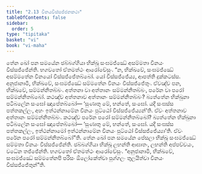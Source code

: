 ```yaml
---
title: "2.13 විනයවිස්සජ්ජනකථා"
tableOfContents: false
sidebar:
  order: 5
type: "tipitaka"
basket: "vi"
book: "vi-maha"
---
```



<DynamicBreadcrumb />

<Division number="152" book="vi-maha">

<Paragraph number="634" book="vi-maha">
තේන ඛෝ පන සමයේන ඡබ්බග්ගියා භික්ඛූ සංඝමජ්ඣේ අසම්මතා විනයං විස්සජ්ජේන්ති. භගවතෝ ඒතමත්ථං ආරෝචේසුං. “න, භික්ඛවේ, සංඝමජ්ඣේ අසම්මතේන විනයෝ විස්සජ්ජේතබ්බෝ. යෝ විස්සජ්ජේය්‍ය, ආපත්ති දුක්කටස්ස. අනුජානාමි, භික්ඛවේ, සංඝමජ්ඣේ සම්මතේන විනයං විස්සජ්ජේතුං. ඒවඤ්ච පන, භික්ඛවේ, සම්මන්නිතබ්බං. අත්තනා වා අත්තානං සම්මන්නිතබ්බං, පරේන වා පරෝ සම්මන්නිතබ්බෝ. කථඤ්ච අත්තනාව අත්තානං සම්මන්නිතබ්බං? බ්‍යත්තේන භික්ඛුනා පටිබලේන සංඝෝ ඤාපේතබ්බෝ—
</Paragraph>

<Paragraph number="635" book="vi-maha">
‘සුණාතු මේ, භන්තේ, සංඝෝ. යදි සංඝස්ස පත්තකල්ලං, අහං ඉත්ථන්නාමේන විනයං පුට්ඨෝ විස්සජ්ජේය්‍යන්’ති. ඒවං අත්තනාව අත්තානං සම්මන්නිතබ්බං.
</Paragraph>

<Paragraph number="636" book="vi-maha">
කථඤ්ච පරේන පරෝ සම්මන්නිතබ්බෝ? බ්‍යත්තේන භික්ඛුනා පටිබලේන සංඝෝ ඤාපේතබ්බෝ—
</Paragraph>

<Paragraph number="637" book="vi-maha">
‘සුණාතු මේ, භන්තේ, සංඝෝ. යදි සංඝස්ස පත්තකල්ලං, ඉත්ථන්නාමෝ ඉත්ථන්නාමේන විනයං පුට්ඨෝ විස්සජ්ජේය්‍යා’ති. ඒවං පරේන පරෝ සම්මන්නිතබ්බෝ”ති.
</Paragraph>

<Paragraph number="638" book="vi-maha">
තේන ඛෝ පන සමයේන පේසලා භික්ඛූ සංඝමජ්ඣේ සම්මතා විනයං විස්සජ්ජේන්ති. ඡබ්බග්ගියා භික්ඛූ ලභන්ති ආඝාතං, ලභන්ති අප්පච්චයං, වධේන තජ්ජේන්ති. භගවතෝ ඒතමත්ථං ආරෝචේසුං. “අනුජානාමි, භික්ඛවේ, සංඝමජ්ඣේ සම්මතේනපි පරිසං ඕලෝකේත්වා පුග්ගලං තුලයිත්වා විනයං විස්සජ්ජේතුන්”ති.
</Paragraph>
</Division>